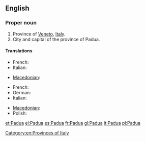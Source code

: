 ==English==
{{wikipedia}}

===Proper noun===
{{en-proper noun}}

# Province of [[Veneto]], [[Italy]].
# City and capital of the province of Padua.

====Translations====
{{trans-top|province}}
* French: {{t+|fr|Padoue}}
* Italian: {{t+|it|Padova}}
{{trans-mid}}
* [[Macedonian]]: {{t|mk|Падова|f|tr=Padóva}}
{{trans-bottom}}

{{trans-top|city}}
* French: {{t+|fr|Padoue|f}}
* German: {{t-|de|Padua|n}}
* Italian: {{t+|it|Padova|f}}
{{trans-mid}}
* [[Macedonian]]: {{t|mk|Падова|f|tr=Padóva}}
* Polish: {{t+|pl|Padwa|f}}
{{trans-bottom}}

[[Category:en:Provinces of Italy]]

[[et:Padua]]
[[el:Padua]]
[[es:Padua]]
[[fr:Padua]]
[[gl:Padua]]
[[it:Padua]]
[[pl:Padua]]